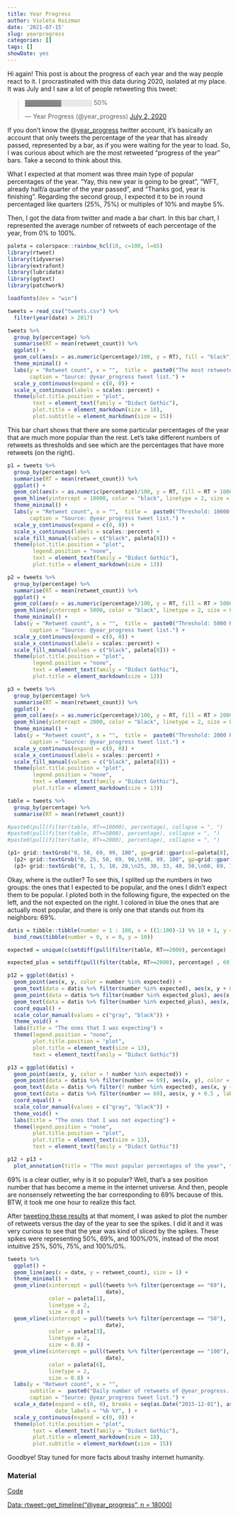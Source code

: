 ```yaml
---
title: Year Progress
author: Violeta Roizman
date: '2021-07-15'
slug: yearprogress
categories: []
tags: []
showDate: yes
---
```


Hi again! This post is about the progress of each year and the way people react to it. I procrastinated with this data during 2020, isolated at my place. It was July and I saw a lot of people retweeting this tweet:

<blockquote class="twitter-tweet"><p lang="und" dir="ltr">▓▓▓▓▓▓▓▓░░░░░░░ 50%</p>&mdash; Year Progress (@year_progress) <a href="https://twitter.com/year_progress/status/1278478498533904384?ref_src=twsrc%5Etfw">July 2, 2020</a></blockquote> <script async src="https://platform.twitter.com/widgets.js" charset="utf-8"></script>

If you don't know the @[year_progress](https://twitter.com/year_progress) twitter account, it's  basically an account that only tweets the percentage of the year that has already passed, represented by a bar, as if you were waiting for the year to load. So, I was curious about which are the most retweeted "progress of the year" bars. Take a second to think about this.

What I expected at that moment was three main type of popular percentages of the year. "Yay, this new year is going to be great",  "WFT, already half/a quarter of the year passed", and "Thanks god, year is finishing". Regarding the second group, I expected it to be in round percentaged like quarters (25%, 75%) or multiples of 10% and maybe 5%.

Then, I got the data from twitter and made a bar chart. In this bar chart, I represented the average number of retweets of each percentage of the year, from 0% to 100%.

```r
paleta = colorspace::rainbow_hcl(10, c=100, l=65)
library(rtweet)
library(tidyverse)
library(extrafont)
library(lubridate)
library(ggtext)
library(patchwork)

loadfonts(dev = "win")

tweets = read_csv("tweets.csv") %>%
  filter(year(date) > 2017)
```


```r
tweets %>%
  group_by(percentage) %>%
  summarise(RT = mean(retweet_count)) %>%
  ggplot() +
  geom_col(aes(x = as.numeric(percentage)/100, y = RT), fill = "black") +
  theme_minimal() +
  labs(y = "Retweet count", x = "",  title =  paste0("The most retweeted progress bars."),
       caption = "Source: @year_progress tweet list.") +
  scale_y_continuous(expand = c(0, 0)) +
  scale_x_continuous(labels = scales::percent) +
  theme(plot.title.position = "plot", 
        text = element_text(family = "Didact Gothic"),
        plot.title = element_markdown(size = 18),
        plot.subtitle = element_markdown(size = 15))
```

This bar chart shows that there are some particular percentages of the year that are much more popular than the rest. Let's take different numbers of retweets as thresholds and see which are the percentages that have more retweets (on the right). 

```r
p1 = tweets %>%
  group_by(percentage) %>%
  summarise(RT = mean(retweet_count)) %>%
  ggplot() +
  geom_col(aes(x = as.numeric(percentage)/100, y = RT, fill = RT > 10000)) +
  geom_hline(yintercept = 10000, color = "black", linetype = 2, size = 0.8) +
  theme_minimal() +
  labs(y = "Retweet count", x = "",  title =  paste0("Threshold: 10000 RT"),
       caption = "Source: @year_progress tweet list.") +
  scale_y_continuous(expand = c(0, 0)) +
  scale_x_continuous(labels = scales::percent) +
  scale_fill_manual(values = c("black", paleta[8])) +
  theme(plot.title.position = "plot", 
        legend.position = "none",
        text = element_text(family = "Didact Gothic"),
        plot.title = element_markdown(size = 13))

p2 = tweets %>%
  group_by(percentage) %>%
  summarise(RT = mean(retweet_count)) %>%
  ggplot() +
  geom_col(aes(x = as.numeric(percentage)/100, y = RT, fill = RT > 5000)) +
  geom_hline(yintercept = 5000, color = "black", linetype = 2, size = 0.8) +
  theme_minimal() +
  labs(y = "Retweet count", x = "",  title =  paste0("Threshold: 5000 RT"),
       caption = "Source: @year_progress tweet list.") +
  scale_y_continuous(expand = c(0, 0)) +
  scale_x_continuous(labels = scales::percent) +
  scale_fill_manual(values = c("black", paleta[8])) +
  theme(plot.title.position = "plot", 
        legend.position = "none",
        text = element_text(family = "Didact Gothic"),
        plot.title = element_markdown(size = 13))

p3 = tweets %>%
  group_by(percentage) %>%
  summarise(RT = mean(retweet_count)) %>%
  ggplot() +
  geom_col(aes(x = as.numeric(percentage)/100, y = RT, fill = RT > 2000)) +
  geom_hline(yintercept = 2000, color = "black", linetype = 2, size = 0.8) +
  theme_minimal() +
  labs(y = "Retweet count", x = "",  title =  paste0("Threshold: 2000 RT"),
       caption = "Source: @year_progress tweet list.") +
  scale_y_continuous(expand = c(0, 0)) +
  scale_x_continuous(labels = scales::percent) +
  scale_fill_manual(values = c("black", paleta[8])) +
  theme(plot.title.position = "plot", 
        legend.position = "none",
        text = element_text(family = "Didact Gothic"),
        plot.title = element_markdown(size = 13))

table = tweets %>%
  group_by(percentage) %>%
  summarise(RT = mean(retweet_count)) 

#paste0(pull(filter(table, RT>=10000), percentage), collapse = ", ")
#paste0(pull(filter(table, RT>=5000), percentage), collapse = ", ")
#paste0(pull(filter(table, RT>=2000), percentage), collapse = ", ")

(p1+ grid::textGrob("0, 50, 69, 99, 100", gp=grid::gpar(col=paleta[8], fontfamily  = "Didact Gothic", fontface = "bold")))/
  (p2+ grid::textGrob("0, 25, 50, 69, 90,\n98, 99, 100", gp=grid::gpar(col=paleta[8], fontfamily  = "Didact Gothic", fontface = "bold")))/
  (p3+ grid::textGrob("0, 1, 5, 10, 20,\n25, 30, 33, 40, 50,\n60, 69, 70, 75, 80,\n85, 90, 91, 92, 93,\n94, 95, 96, 97, 98,\n99, 100", gp=grid::gpar(col=paleta[8], fontfamily  = "Didact Gothic", fontface = "bold")))
```

Okay, where is the outlier? To see this, I splited up the numbers in two groups: the ones that I expected to be popular, and the ones I didn't expect them to be popular. I ploted both in the following figure, the expected on the left, and the not expected on the right.  I colored in blue the ones that are actually most popular, and there is only one that stands out from its neighbors: 69%. 

```r
datis = tibble::tibble(number = 1 : 100, x = ((1:100)-1) %% 10 + 1, y = 10 - ((1:100)-1) %/%10) %>%
  bind_rows(tibble(number = 0, x = 0, y = 10))

expected = unique(c(setdiff(pull(filter(table, RT>=2000), percentage) , 69), seq(5, 95, by = 5), 66))

expected_plus = setdiff(pull(filter(table, RT>=2000), percentage) , 69)

p12 = ggplot(datis) +
  geom_point(aes(x, y, color = number %in% expected)) +
  geom_text(data = datis %>% filter(number %in% expected), aes(x, y + 0.5 , label = number), color = "black") +
  geom_point(data = datis %>% filter(number %in% expected_plus), aes(x, y) , color = paleta[8]) +
  geom_text(data = datis %>% filter(number %in% expected_plus), aes(x, y + 0.5 , label = number), color = paleta[8]) +
  coord_equal() +
  scale_color_manual(values = c("gray", "black")) +
  theme_void() +
  labs(title = "The ones that I was expecting") +
  theme(legend.position = "none",
        plot.title.position = "plot",
        plot.title = element_text(size = 13),
        text = element_text(family = "Didact Gothic"))

p13 = ggplot(datis) +
  geom_point(aes(x, y, color = ! number %in% expected)) +
  geom_point(data = datis %>% filter(number == 69), aes(x, y), color = paleta[8]) +
  geom_text(data = datis %>% filter(! number %in% expected), aes(x, y + 0.5 , label = number), color = "black") +
  geom_text(data = datis %>% filter(number == 69), aes(x, y + 0.5 , label = number), color = paleta[8]) +
  coord_equal() +
  scale_color_manual(values = c("gray", "black")) +
  theme_void() +
  labs(title = "The ones that I was not expecting") +
  theme(legend.position = "none",
        plot.title.position = "plot",
        plot.title = element_text(size = 13),
        text = element_text(family = "Didact Gothic"))

p12 + p13 +
  plot_annotation(title = "The most popular percentages of the year", theme = theme(plot.title = element_text(size = 18, family = "Didact Gothic", color = paleta[8])))
```


69% is a clear outlier, why is it so popular? Well, that's a sex position number that has become a meme in the internet universe.  And then, people are nonsensely retweeting the bar corresponding to 69% because of this. BTW, it took me one hour to realize this fact.

After [tweeting these results](https://twitter.com/violetrzn/status/1279407334813577217?s=20) at that moment, I was asked to plot the number of retweets versus the day of the year to see the spikes. I did it and it was very curious to see that the year was kind of sliced by the spikes. These spikes were representing 50%, 69%, and 100%/0%,  instead of the most intuitive 25%, 50%, 75%, and 100%/0%.

```r
tweets %>%
  ggplot() +
  geom_line(aes(x = date, y = retweet_count), size = 1) +
  theme_minimal() +
  geom_vline(xintercept = pull(tweets %>% filter(percentage == "69"), 
                               date),
             color = paleta[1], 
             linetype = 2,
             size = 0.8) +
  geom_vline(xintercept = pull(tweets %>% filter(percentage == "50"), 
                               date),
             color = paleta[3], 
             linetype = 2,
             size = 0.8) +
  geom_vline(xintercept = pull(tweets %>% filter(percentage == "100"), 
                               date),
             color = paleta[6], 
             linetype = 2,
             size = 0.8) +
  labs(y = "Retweet count", x = "", 
       subtitle =  paste0("Daily number of retweets of @year_progress. The highlighted spikes represent<br><span style='color: ", paleta[3], ";'>50% </span>, <span style='color: ", paleta[1], ";'>69%</span>, and <span style='color: ", paleta[6], ";'>100%</span> progress of the year.") , title =  paste0("<span style='color: ", paleta[3], ";'>Half time </span>, <span style='color: ", paleta[1], ";'>sex time</span>, and <span style='color: ", paleta[6], ";'>the end</span>"),
       caption = "Source: @year_progress tweet list.") +
  scale_x_date(expand = c(0, 0), breaks = seq(as.Date("2015-12-01"), as.Date("2021-06-01"), by="6 months"),
               date_labels = "%b %Y", ) +
  scale_y_continuous(expand = c(0, 0)) +
  theme(plot.title.position = "plot", 
        text = element_text(family = "Didact Gothic"),
        plot.title = element_markdown(size = 18),
        plot.subtitle = element_markdown(size = 15))
```

Goodbye! Stay tuned for more facts about trashy internet humanity.

### Material

[Code](https://github.com/outlier-redemption/data-analysis/blob/main/04-yearprogress.R)

[Data: rtweet::get_timeline("@year_progress", n = 18000)](https://twitter.com/year_progress)


